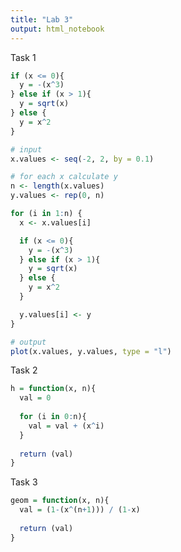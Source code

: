 ```yaml
---
title: "Lab 3"
output: html_notebook
---
```


Task 1

```r
if (x <= 0){
  y = -(x^3)
} else if (x > 1){
  y = sqrt(x)
} else {
  y = x^2
}

```

```r
# input
x.values <- seq(-2, 2, by = 0.1)

# for each x calculate y
n <- length(x.values)
y.values <- rep(0, n)

for (i in 1:n) {
  x <- x.values[i]

  if (x <= 0){
    y = -(x^3)
  } else if (x > 1){
    y = sqrt(x)
  } else {
    y = x^2
  }

  y.values[i] <- y
}

# output
plot(x.values, y.values, type = "l")
```

Task 2

```r
h = function(x, n){
  val = 0
  
  for (i in 0:n){
    val = val + (x^i)
  }
  
  return (val)
}
```

Task 3

```r
geom = function(x, n){
  val = (1-(x^(n+1))) / (1-x)
  
  return (val)
}
```
